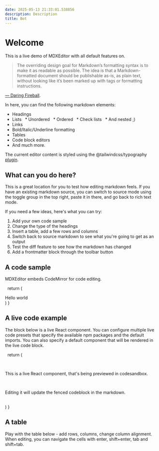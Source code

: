 ```yaml
---
date: 2025-05-13 21:33:01.538856
description: Description
title: Bot
---
```



# Welcome

This is a live demo of MDXEditor with all default features on.

> The overriding design goal for Markdown’s formatting syntax is to make it as readable as possible.
> The idea is that a Markdown-formatted document should be publishable as-is, as plain text,
> without looking like it’s been marked up with tags or formatting instructions.

[— Daring Fireball](https://daringfireball.net/projects/markdown/).

In here, you can find the following markdown elements:

* Headings
* Lists
  * Unordered
  * Ordered
  * Check lists
  * And nested ;)
* Links
* Bold/Italic/Underline formatting
* Tables
* Code block editors
* And much more.

The current editor content is styled using the @tailwindcss/typography [plugin](https://tailwindcss.com/docs/typography-plugin).

## What can you do here?

This is a great location for you to test how editing markdown feels. If you have an existing markdown source, you can switch to source mode using the toggle group in the top right, paste it in there, and go back to rich text mode.

If you need a few ideas, here's what you can try:

1. Add your own code sample
2. Change the type of the headings
3. Insert a table, add a few rows and columns
4. Switch back to source markdown to see what you're going to get as an output
5. Test the diff feature to see how the markdown has changed
6. Add a frontmatter block through the toolbar button

## A code sample

MDXEditor embeds CodeMirror for code editing.

  return (<div>Hello world</div>)
}
## A live code example

The block below is a live React component. You can configure multiple live code presets that specify the available npm packages and the default imports. You can also specify a default component that will be rendered in the live code block.

  return (<div>
  <p>This is a live React component, that's being previewed in codesandbox. </p>
  <p>Editing it will update the fenced codeblock in the markdown.</p>
  </div>)
}
## A table

Play with the table below - add rows, columns, change column alignment. When editing,
you can navigate the cells with enter, shift+enter, tab and shift+tab.